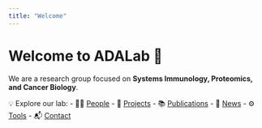 ```yaml
---
title: "Welcome"
---
```


# Welcome to ADALab 👋

We are a research group focused on **Systems Immunology, Proteomics, and Cancer Biology**.  

💡 Explore our lab:
- 👩‍🔬 [People](people.qmd)
- 🔬 [Projects](projects.qmd)
- 📚 [Publications](publications.qmd)
- 📰 [News](news.qmd)
- ⚙️ [Tools](tools.qmd)
- 📬 [Contact](contact.qmd)
